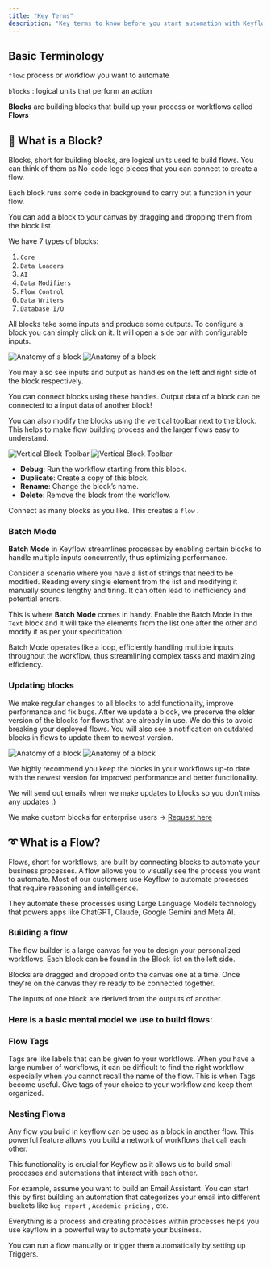 ```yaml
---
title: "Key Terms"
description: "Key terms to know before you start automation with Keyflow"
---
```


## Basic Terminology

`flow`: process or workflow you want to automate

`blocks` : logical units that perform an action

**Blocks** are building blocks that build up your process or workflows called
**Flows**

## 🧱 What is a Block?

Blocks, short for building blocks, are logical units used to build flows. You can think of them as No-code lego pieces that you can connect to create a flow.

Each block runs some code in background to carry out a function in your flow.

You can add a block to your canvas by dragging and dropping them from the block list.

We have 7 types of blocks:

1. `Core`
2. `Data Loaders`
3. `AI`
4. `Data Modifiers`
5. `Flow Control`
6. `Data Writers`
7. `Database I/O`

All blocks take some inputs and produce some outputs. To configure a block you can simply click on it. It will open a side bar with configurable inputs.

<Frame>
  <img
    className="block dark:hidden"
    src="/images/terminology/blocks-light.png"
    alt="Anatomy of a block"
  />
  <img
    className="hidden dark:block"
    src="/images/terminology/blocks-dark.png"
    alt="Anatomy of a block"
  />
</Frame>

You may also see inputs and output as handles on the left and right side of the block respectively.

You can connect blocks using these handles. Output data of a block can be connected to a input data of another block!

You can also modify the blocks using the vertical toolbar next to the block. This helps to make flow building process and the larger flows easy to understand.

<Frame>
  <img
    className="block dark:hidden"
    src="/images/block-toolbar-light.png"
    alt="Vertical Block Toolbar"
  />
  <img
    className="hidden dark:block"
    src="/images/block-toolbar-dark.png"
    alt="Vertical Block Toolbar"
  />
</Frame>

- **Debug**: Run the workflow starting from this block.
- **Duplicate**: Create a copy of this block.
- **Rename**: Change the block’s name.
- **Delete**: Remove the block from the workflow.

Connect as many blocks as you like. This creates a `flow` .

### Batch Mode

**Batch Mode** in Keyflow streamlines processes by enabling certain blocks to handle multiple inputs concurrently, thus optimizing performance.

Consider a scenario where you have a list of strings that need to be modified. Reading every single element from the list and modifying it manually sounds lengthy and tiring. It can often lead to inefficiency and potential errors.

This is where **Batch Mode** comes in handy. Enable the Batch Mode in the `Text` block and it will take the elements from the list one after the other and modify it as per your specification.

Batch Mode operates like a loop, efficiently handling multiple inputs throughout the workflow, thus streamlining complex tasks and maximizing efficiency.

### Updating blocks

We make regular changes to all blocks to add functionality, improve performance and fix bugs. After we update a block, we preserve the older version of the blocks for flows that are already in use. We do this to avoid breaking your deployed flows. You will also see a notification on outdated blocks in flows to update them to newest version.

<Frame>
  <img
    className="block dark:hidden"
    src="/images/update-block-light.png"
    alt="Anatomy of a block"
  />
  <img
    className="hidden dark:block"
    src="/images/update-block-dark.png"
    alt="Anatomy of a block"
  />
</Frame>

We highly recommend you keep the blocks in your workflows up-to date with the newest version for improved performance and better functionality.

We will send out emails when we make updates to blocks so you don’t miss any updates :)

<Tip>

We make custom blocks for enterprise users → [Request here](https://cal.com/keyflow/request-custom-automations)

</Tip>

## ➰ What is a Flow?

Flows, short for workflows, are built by connecting blocks to automate your business processes. A flow allows you to visually see the process you want to automate. Most of our customers use Keyflow to automate processes that require reasoning and intelligence.

They automate these processes using Large Language Models technology that powers apps like ChatGPT, Claude, Google Gemini and Meta AI.

### Building a flow

The flow builder is a large canvas for you to design your personalized workflows. Each block can be found in the Block list on the left side.

Blocks are dragged and dropped onto the canvas one at a time. Once they're on the canvas they're ready to be connected together.

The inputs of one block are derived from the outputs of another.

### Here is a basic mental model we use to build flows:

<Steps>
  <Step title="Loading data" />
  <Step title="Transform data (optional)" />
  <Step title="Analyzing with AI" />
  <Step title="Transform data (optional)" />
  <Step title="Take Action" />
</Steps>

### Flow Tags

Tags are like labels that can be given to your workflows. When you have a large number of workflows, it can be difficult to find the right workflow especially when you cannot recall the name of the flow. This is when Tags become useful. Give tags of your choice to your workflow and keep them organized.

### Nesting Flows

Any flow you build in keyflow can be used as a block in another flow. This powerful feature allows you build a network of workflows that call each other.

This functionality is crucial for Keyflow as it allows us to build small processes and automations that interact with each other.

For example, assume you want to build an Email Assistant. You can start this by first building an automation that categorizes your email into different buckets like `bug report` , `Academic pricing` , etc.

Everything is a process and creating processes within processes helps you use keyflow in a powerful way to automate your business.

You can run a flow manually or trigger them automatically by setting up Triggers.
